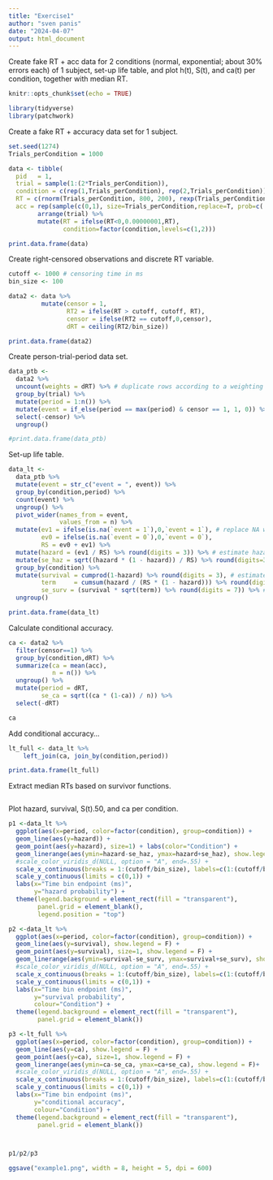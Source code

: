 ```yaml
---
title: "Exercise1"
author: "sven panis"
date: "2024-04-07"
output: html_document
---
```


Create fake RT + acc data for 2 conditions (normal, exponential; about 30% errors each) of 1 subject, set-up life table, and plot h(t), S(t), and ca(t) per condition, together with median RT.

```r
knitr::opts_chunk$set(echo = TRUE)
```

```r
library(tidyverse)
library(patchwork)
```

Create a fake RT + accuracy data set for 1 subject.

```r
set.seed(1274)
Trials_perCondition = 1000

data <- tibble(
  pid   = 1,
  trial = sample(1:(2*Trials_perCondition)),
  condition = c(rep(1,Trials_perCondition), rep(2,Trials_perCondition)),
  RT = c(rnorm(Trials_perCondition, 800, 200), rexp(Trials_perCondition, 1/600)),
  acc = rep(sample(c(0,1), size=Trials_perCondition,replace=T, prob=c(.3,.7)),2)) %>% 
        arrange(trial) %>%
        mutate(RT = ifelse(RT<0,0.00000001,RT),
               condition=factor(condition,levels=c(1,2)))

print.data.frame(data)
```

Create right-censored observations and discrete RT variable.

```r
cutoff <- 1000 # censoring time in ms
bin_size <- 100

data2 <- data %>%
         mutate(censor = 1,
                RT2 = ifelse(RT > cutoff, cutoff, RT),
                censor = ifelse(RT2 == cutoff,0,censor),
                dRT = ceiling(RT2/bin_size))

print.data.frame(data2)
```


Create person-trial-period data set.

```r
data_ptb <-
  data2 %>% 
  uncount(weights = dRT) %>% # duplicate rows according to a weighting variable (or expression).
  group_by(trial) %>% 
  mutate(period = 1:n()) %>% 
  mutate(event = if_else(period == max(period) & censor == 1, 1, 0)) %>% 
  select(-censor) %>% 
  ungroup()

#print.data.frame(data_ptb)
```

Set-up life table.

```r
data_lt <-
  data_ptb %>% 
  mutate(event = str_c("event = ", event)) %>%
  group_by(condition,period) %>% 
  count(event) %>% 
  ungroup() %>% 
  pivot_wider(names_from = event,
              values_from = n) %>% 
  mutate(ev1 = ifelse(is.na(`event = 1`),0,`event = 1`), # replace NA with 0
         ev0 = ifelse(is.na(`event = 0`),0,`event = 0`),
         RS = ev0 + ev1) %>%
  mutate(hazard = (ev1 / RS) %>% round(digits = 3)) %>% # estimate hazard
  mutate(se_haz = sqrt((hazard * (1 - hazard)) / RS) %>% round(digits=3)) %>% # se hazard
  group_by(condition) %>%
  mutate(survival = cumprod(1-hazard) %>% round(digits = 3), # estimate survival
         term     = cumsum(hazard / (RS * (1 - hazard))) %>% round(digits = 6), 
         se_surv = (survival * sqrt(term)) %>% round(digits = 7)) %>% # Greenwood's (1926) approximation
  ungroup()

print.data.frame(data_lt)
```

Calculate conditional accuracy.

```r
ca <- data2 %>%
  filter(censor==1) %>%
  group_by(condition,dRT) %>%
  summarize(ca = mean(acc),
            n = n()) %>%
  ungroup() %>%
  mutate(period = dRT,
         se_ca = sqrt((ca * (1-ca)) / n)) %>%
  select(-dRT)

ca
```

Add conditional accuracy...

```r
lt_full <- data_lt %>%
    left_join(ca, join_by(condition,period))

print.data.frame(lt_full)
```

Extract median RTs based on survivor functions.

```r

```


Plot hazard, survival, S(t).50, and ca per condition.

```r
p1 <-data_lt %>%
  ggplot(aes(x=period, color=factor(condition), group=condition)) +
  geom_line(aes(y=hazard)) +
  geom_point(aes(y=hazard), size=1) + labs(color="Condition") +
  geom_linerange(aes(ymin=hazard-se_haz, ymax=hazard+se_haz), show.legend = F)+
  #scale_color_viridis_d(NULL, option = "A", end=.55) +
  scale_x_continuous(breaks = 1:(cutoff/bin_size), labels=c(1:(cutoff/bin_size)*bin_size)) +
  scale_y_continuous(limits = c(0,1)) +
  labs(x="Time bin endpoint (ms)",
       y="hazard probability") +
  theme(legend.background = element_rect(fill = "transparent"),
        panel.grid = element_blank(),
        legend.position = "top")

p2 <-data_lt %>%
  ggplot(aes(x=period, color=factor(condition), group=condition)) +
  geom_line(aes(y=survival), show.legend = F) +
  geom_point(aes(y=survival), size=1, show.legend = F) +
  geom_linerange(aes(ymin=survival-se_surv, ymax=survival+se_surv), show.legend = F)+
  #scale_color_viridis_d(NULL, option = "A", end=.55) +
  scale_x_continuous(breaks = 1:(cutoff/bin_size), labels=c(1:(cutoff/bin_size)*bin_size)) +
  scale_y_continuous(limits = c(0,1)) +
  labs(x="Time bin endpoint (ms)",
       y="survival probability",
       colour="Condition") +
  theme(legend.background = element_rect(fill = "transparent"),
        panel.grid = element_blank())

p3 <-lt_full %>%
  ggplot(aes(x=period, color=factor(condition), group=condition)) +
  geom_line(aes(y=ca), show.legend = F) +
  geom_point(aes(y=ca), size=1, show.legend = F) +
  geom_linerange(aes(ymin=ca-se_ca, ymax=ca+se_ca), show.legend = F)+
  #scale_color_viridis_d(NULL, option = "A", end=.55) +
  scale_x_continuous(breaks = 1:(cutoff/bin_size), labels=c(1:(cutoff/bin_size)*bin_size)) +
  scale_y_continuous(limits = c(0,1)) +
  labs(x="Time bin endpoint (ms)",
       y="conditional accuracy",
       colour="Condition") +
  theme(legend.background = element_rect(fill = "transparent"),
        panel.grid = element_blank())



p1/p2/p3

ggsave("example1.png", width = 8, height = 5, dpi = 600)

```




